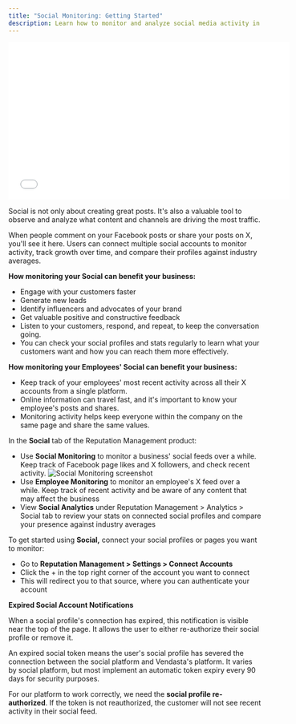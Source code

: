 ```yaml
---
title: "Social Monitoring: Getting Started"
description: Learn how to monitor and analyze social media activity in Reputation Management
---
```


<iframe src="//www.youtube-nocookie.com/embed/v6tHhvJiej0" width="560" height="315" frameborder="0" allowfullscreen=""></iframe>

Social is not only about creating great posts. It's also a valuable tool to observe and analyze what content and channels are driving the most traffic.

When people comment on your Facebook posts or share your posts on X, you'll see it here. Users can connect multiple social accounts to monitor activity, track growth over time, and compare their profiles against industry averages.

**How monitoring your Social can benefit your business:**

- Engage with your customers faster
- Generate new leads
- Identify influencers and advocates of your brand
- Get valuable positive and constructive feedback
- Listen to your customers, respond, and repeat, to keep the conversation going.
- You can check your social profiles and stats regularly to learn what your customers want and how you can reach them more effectively.

**How monitoring your Employees' Social can benefit your business:**

- Keep track of your employees' most recent activity across all their X accounts from a single platform.
- Online information can travel fast, and it's important to know your employee's posts and shares.
- Monitoring activity helps keep everyone within the company on the same page and share the same values.

In the **Social** tab of the Reputation Management product:

- Use **Social Monitoring** to monitor a business' social feeds over a while. Keep track of Facebook page likes and X followers, and check recent activity.
  ![Social Monitoring screenshot](./img/social-monitoring.png)
- Use **Employee Monitoring** to monitor an employee's X feed over a while. Keep track of recent activity and be aware of any content that may affect the business
- View **Social Analytics** under Reputation Management > Analytics > Social tab to review your stats on connected social profiles and compare your presence against industry averages

To get started using **Social,** connect your social profiles or pages you want to monitor:

- Go to **Reputation Management > Settings > Connect Accounts**
- Click the + in the top right corner of the account you want to connect 
- This will redirect you to that source, where you can authenticate your account

**Expired Social Account Notifications**

When a social profile's connection has expired, this notification is visible near the top of the page. It allows the user to either re-authorize their social profile or remove it.

An expired social token means the user's social profile has severed the connection between the social platform and Vendasta's platform. It varies by social platform, but most implement an automatic token expiry every 90 days for security purposes. 

For our platform to work correctly, we need the **social profile re-authorized**. If the token is not reauthorized, the customer will not see recent activity in their social feed.